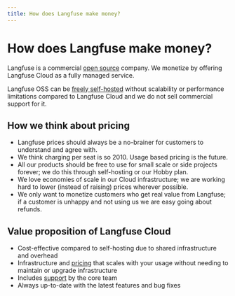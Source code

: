 ```yaml
---
title: How does Langfuse make money?
---
```


# How does Langfuse make money?

Langfuse is a commercial [open source](/handbook/chapters/open-source) company. We monetize by offering Langfuse Cloud as a fully managed service. 

Langfuse OSS can be [freely self-hosted](/self-hosting) without scalability or performance limitations compared to Langfuse Cloud and we do not sell commercial support for it.

## How we think about pricing
- Langfuse prices should always be a no-brainer for customers to understand and agree with.
- We think charging per seat is so 2010. Usage based pricing is the future.
- All our products should be free to use for small scale or side projects forever; we do this through self-hosting or our Hobby plan.
- We love economies of scale in our Cloud infrastructure; we are working hard to lower (instead of raising) prices wherever possible.
- We only want to monetize customers who get real value from Langfuse; if a customer is unhappy and not using us we are easy going about refunds.


## Value proposition of Langfuse Cloud

- Cost-effective compared to self-hosting due to shared infrastructure and overhead
- Infrastructure and [pricing](/pricing) that scales with your usage without needing to maintain or upgrade infrastructure
- Includes [support](/support) by the core team
- Always up-to-date with the latest features and bug fixes
